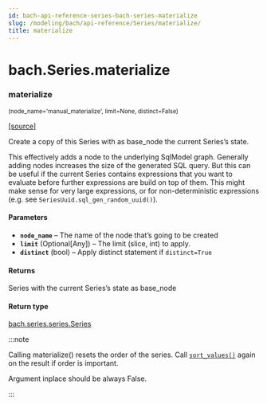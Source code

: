 ```yaml
---
id: bach-api-reference-series-bach-series-materialize
slug: /modeling/bach/api-reference/Series/materialize/
title: materialize
---
```


# bach.Series.materialize

<div className="method">

### <span className="name">materialize</span>

<small className="parameter-list">(<span className="parameter" id="node_name">node_name='manual_materialize'</span>, <span className="parameter" id="limit">limit=None</span>, <span className="parameter" id="distinct">distinct=False</span>)</small>


&#8203;<span className="view-source">[[source]](https://github.com/objectiv/objectiv-analytics/blob/main/bach/bach/series/series.py)</span>

<div className="content">

Create a copy of this Series with as base_node the current Series’s state.

This effectively adds a node to the underlying SqlModel graph. Generally adding nodes increases
the size of the generated SQL query. But this can be useful if the current Series contains
expressions that you want to evaluate before further expressions are build on top of them. This might
make sense for very large expressions, or for non-deterministic expressions (e.g. see
`SeriesUuid.sql_gen_random_uuid()`).


#### Parameters

* **`node_name`** – The name of the node that’s going to be created
* **`limit`** (Optional[Any]) – The limit (slice, int) to apply.
* **`distinct`** (bool) – Apply distinct statement if `distinct=True`



#### Returns

Series with the current Series’s state as base_node



#### Return type

[bach.series.series.Series](/modeling/bach/api-reference/Series/bach.Series.mdx)


:::note

Calling materialize() resets the order of the series. Call [`sort_values()`](/modeling/bach/api-reference/Series/bach.Series.sort_values.mdx) again on
the result if order is important.

Argument inplace should be always False.


:::


</div>


</div>
